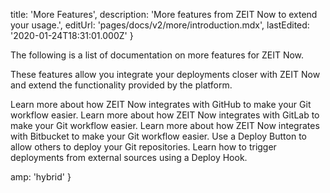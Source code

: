 
  title: 'More Features',
  description: 'More features from ZEIT Now to extend your usage.',
  editUrl: 'pages/docs/v2/more/introduction.mdx',
  lastEdited: '2020-01-24T18:31:01.000Z'
}

The following is a list of documentation on more features for ZEIT Now.

These features allow you integrate your deployments closer with ZEIT Now and extend the functionality provided by the platform.

<Card title="ZEIT Now for GitHub" href="/docs/v2/more/now-for-github">
  Learn more about how ZEIT Now integrates with GitHub to make your Git workflow
  easier.
</Card>

<Card title="ZEIT Now for GitLab" href="/docs/v2/more/now-for-gitlab">
  Learn more about how ZEIT Now integrates with GitLab to make your Git workflow
  easier.
</Card>

<Card title="ZEIT Now for Bitbucket" href="/docs/v2/more/now-for-bitbucket">
  Learn more about how ZEIT Now integrates with Bitbucket to make your Git
  workflow easier.
</Card>

<Card title="Deploy Button" href="/docs/v2/more/deploy-button">
  Use a Deploy Button to allow others to deploy your Git repositories.
</Card>

<Card title="Deploy Hooks" href="/docs/v2/more/deploy-hooks">
  Learn how to trigger deployments from external sources using a Deploy Hook.
</Card>


  amp: 'hybrid'
}
